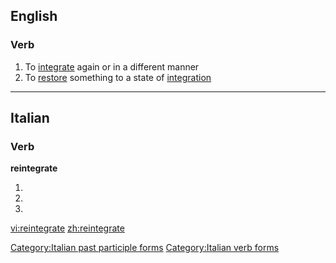 ==English==

===Verb===
{{en-verb|reintegrat|ing}}

# To [[integrate]] again or in a different manner
# To [[restore]] something to a state of [[integration]]

----

==Italian==

===Verb===
'''reintegrate'''

# {{form of|[[second-person|Second-person]] [[plural]] [[present tense]]|[[reintegrare#Italian|reintegrare]]|lang=Italian}}
# {{form of|Second-person plural [[imperative]]|reintegrare#Italian|reintegrare|lang=Italian}}
# {{form of|[[feminine|Feminine]] plural|[[reintegrato]]}}

[[Category:Italian past participle forms]]
[[Category:Italian verb forms]]

[[vi:reintegrate]]
[[zh:reintegrate]]